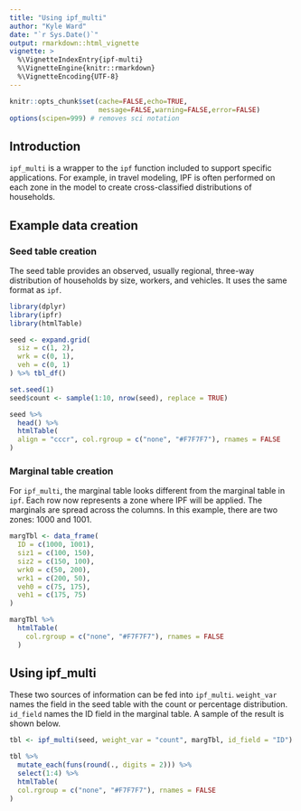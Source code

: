 ```yaml
---
title: "Using ipf_multi"
author: "Kyle Ward"
date: "`r Sys.Date()`"
output: rmarkdown::html_vignette
vignette: >
  %\VignetteIndexEntry{ipf-multi}
  %\VignetteEngine{knitr::rmarkdown}
  %\VignetteEncoding{UTF-8}
---
```


```r
knitr::opts_chunk$set(cache=FALSE,echo=TRUE,
                      message=FALSE,warning=FALSE,error=FALSE)
options(scipen=999) # removes sci notation
```

## Introduction
`ipf_multi` is a wrapper to the `ipf` function included to support specific applications.  For example, in travel modeling, IPF is often performed on each zone in the model to create cross-classified distributions of households.

## Example data creation

### Seed table creation
The seed table provides an observed, usually regional, three-way distribution of households by size, workers, and vehicles.  It uses the same format as `ipf`.
```r
library(dplyr)
library(ipfr)
library(htmlTable)

seed <- expand.grid(
  siz = c(1, 2),
  wrk = c(0, 1),
  veh = c(0, 1)
) %>% tbl_df()

set.seed(1)
seed$count <- sample(1:10, nrow(seed), replace = TRUE)

seed %>%
  head() %>%
  htmlTable(
  align = "cccr", col.rgroup = c("none", "#F7F7F7"), rnames = FALSE
)
```

### Marginal table creation
For `ipf_multi`, the marginal table looks different from the marginal table in `ipf`.  Each row now represents a zone where IPF will be applied.  The marginals are spread across the columns.  In this example, there are two zones: 1000 and 1001.
```r
margTbl <- data_frame(
  ID = c(1000, 1001),
  siz1 = c(100, 150),
  siz2 = c(150, 100),
  wrk0 = c(50, 200),
  wrk1 = c(200, 50),
  veh0 = c(75, 175),
  veh1 = c(175, 75)
)

margTbl %>%
  htmlTable(
    col.rgroup = c("none", "#F7F7F7"), rnames = FALSE
  )
```

## Using ipf_multi
These two sources of information can be fed into `ipf_multi`.  `weight_var` names the field in the seed table with the count or percentage distribution.  `id_field` names the ID field in the marginal table.  A sample of the result is shown below.
```r
tbl <- ipf_multi(seed, weight_var = "count", margTbl, id_field = "ID")

tbl %>% 
  mutate_each(funs(round(., digits = 2))) %>%
  select(1:4) %>%
  htmlTable(
  col.rgroup = c("none", "#F7F7F7"), rnames = FALSE
)
```

